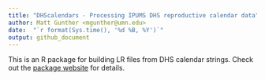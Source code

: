 ```yaml
---
title: "DHScalendars - Processing IPUMS DHS reproductive calendar data"
author: Matt Gunther <mgunther@umn.edu>
date:  "`r format(Sys.time(), '%d %B, %Y')`"
output: github_document
---
```


<!-- README.md is generated from README.Rmd. Please edit that file -->

This is an R package for building LR files from DHS calendar strings. Check out the [package website](https://pages.github.umn.edu/mpc/DHScalendars/) for details. 
